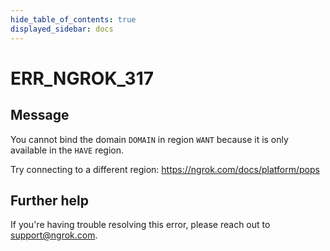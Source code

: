 ```yaml
---
hide_table_of_contents: true
displayed_sidebar: docs
---
```



# ERR_NGROK_317

## Message

You cannot bind the domain `DOMAIN` in region
`WANT` because it is only available in the `HAVE` region.

Try connecting to a different region: https://ngrok.com/docs/platform/pops

<ErrorDetails error="err_ngrok_317" />

## Further help

If you're having trouble resolving this error, please reach out to [support@ngrok.com](mailto:support@ngrok.com?subject=Help%20with%20ERR_NGROK_317).
